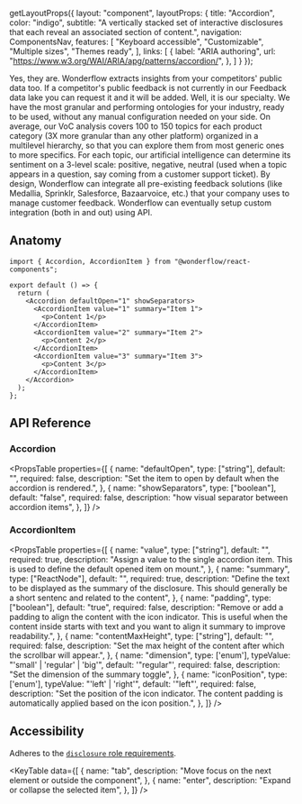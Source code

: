 
  getLayoutProps({
    layout: "component",
    layoutProps: {
      title: "Accordion",
      color: "indigo",
      subtitle: "A vertically stacked set of interactive disclosures that each reveal an associated section of content.",
      navigation: ComponentsNav,
      features: [
        "Keyboard accessible",
        "Customizable",
        "Multiple sizes",
        "Themes ready",
      ],
      links: [
        {
          label: "ARIA authoring",
          url: "https://www.w3.org/WAI/ARIA/apg/patterns/accordion/",
        },
      ]
    }
  });

<LiveArea minHeight="550px">
  <Accordion defaultOpen="2" showSeparators style={{width: '100%'}}>
    <AccordionItem value="1" summary="Are competitor reviews included?">
      <Text as="span" size={16}>
        Yes, they are. Wonderflow extracts insights from your competitors' public data too. If a competitor's public feedback is not currently in our Feedback data lake you can request it and it will be added.
      </Text>
    </AccordionItem>
    <AccordionItem value="2" summary="What is so special about your NLP analysis?">
      <Text as="span" size={16}>
        Well, it is our specialty. We have the most granular and performing ontologies for your industry, ready to be used, without any manual configuration needed on your side. On average, our VoC analysis covers 100 to 150 topics for each product category (3X more granular than any other platform) organized in a multilevel hierarchy, so that you can explore them from most generic ones to more specifics. For each topic, our artificial intelligence can determine its sentiment on a 3-level scale: positive, negative, neutral (used when a topic appears in a question, say coming from a customer support ticket).
      </Text>
    </AccordionItem>
    <AccordionItem value="3" summary="Does Wonderflow integrate with other solutions?">
      <Text as="span" size={16}>
        By design, Wonderflow can integrate all pre-existing feedback solutions (like Medallia, Sprinklr, Salesforce, Bazaarvoice, etc.) that your company uses to manage customer feedback. Wonderflow can eventually setup custom integration (both in and out) using API.
      </Text>
    </AccordionItem>
  </Accordion>
</LiveArea>


## Anatomy

```tsx lines="1,4-15"
import { Accordion, AccordionItem } from "@wonderflow/react-components";

export default () => {
  return (
    <Accordion defaultOpen="1" showSeparators>
      <AccordionItem value="1" summary="Item 1">
        <p>Content 1</p>
      </AccordionItem>
      <AccordionItem value="2" summary="Item 2">
        <p>Content 2</p>
      </AccordionItem>
      <AccordionItem value="3" summary="Item 3">
        <p>Content 3</p>
      </AccordionItem>
    </Accordion>
  );
};
```

## API Reference

### Accordion

<PropsTable
  properties={[
    {
      name: "defaultOpen",
      type: ["string"],
      default: "",
      required: false,
      description: "Set the item to open by default when the accordion is rendered.",
    },
    {
      name: "showSeparators",
      type: ["boolean"],
      default: "false",
      required: false,
      description: "how visual separator between accordion items",
    },
  ]}
/>

### AccordionItem

<PropsTable
  properties={[
    {
      name: "value",
      type: ["string"],
      default: "",
      required: true,
      description: "Assign a value to the single accordion item. This is used to define the default opened item on mount.",
    },
{
      name: "summary",
      type: ["ReactNode"],
      default: "",
      required: true,
      description: "Define the text to be displayed as the summary of the disclosure. This should generally be a short sentenc and related to the content",
    },
    {
      name: "padding",
      type: ["boolean"],
      default: "true",
      required: false,
      description: "Remove or add a padding to align the content with the icon indicator. This is useful when the content inside starts with text and you want to align it summary to improve readability.",
    },
    {
      name: "contentMaxHeight",
      type: ["string"],
      default: "",
      required: false,
      description: "Set the max height of the content after which the scrollbar will appear.",
    },
    {
      name: "dimension",
      type: ['enum'],
      typeValue: "'small' | 'regular' | 'big'",
      default: '"regular"',
      required: false,
      description: "Set the dimension of the summary toggle",
    },
    {
      name: "iconPosition",
      type: ['enum'],
      typeValue: "'left' | 'right'",
      default: '"left"',
      required: false,
      description: "Set the position of the icon indicator. The content padding is automatically applied based on the icon position.",
    },
  ]}
/>

## Accessibility

Adheres to the [`disclosure` role requirements](https://www.w3.org/TR/wai-aria-practices-1.2/#disclosure).

<KeyTable
  data={[
    {
      name: "tab",
      description: "Move focus on the next element or outside the component",
    },
    {
      name: "enter",
      description: "Expand or collapse the selected item",
    },
  ]}
/>
